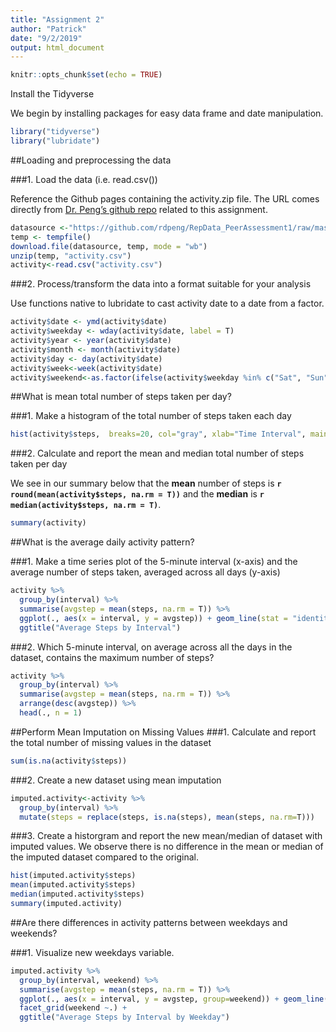 ```yaml
---
title: "Assignment 2"
author: "Patrick"
date: "9/2/2019"
output: html_document
---
```


```r
knitr::opts_chunk$set(echo = TRUE)
```

Install the Tidyverse

We begin by installing packages for easy data frame and date manipulation.
```r
library("tidyverse")
library("lubridate")
```
##Loading and preprocessing the data

###1. Load the data (i.e. read.csv()) 

Reference the Github pages containing the activity.zip file.  The URL comes directly from 
[Dr. Peng's github repo](https://github.com/rdpeng/RepData_PeerAssessment1/blob/master/activity.zip) related to this assignment.

```r
datasource <-"https://github.com/rdpeng/RepData_PeerAssessment1/raw/master/activity.zip"
temp <- tempfile()
download.file(datasource, temp, mode = "wb")
unzip(temp, "activity.csv")
activity<-read.csv("activity.csv")
```

###2. Process/transform the data into a format suitable for your analysis

Use functions native to lubridate to cast activity date to a date from a factor.
```r
activity$date <- ymd(activity$date)
activity$weekday <- wday(activity$date, label = T)
activity$year <- year(activity$date)
activity$month <- month(activity$date)
activity$day <- day(activity$date)
activity$week<-week(activity$date)
activity$weekend<-as.factor(ifelse(activity$weekday %in% c("Sat", "Sun"), "weekend", "weekday"))
```

##What is mean total number of steps taken per day?

###1. Make a histogram of the total number of steps taken each day
```r
hist(activity$steps,  breaks=20, col="gray", xlab="Time Interval", main="Frequency of Steps by Interval")
```

###2. Calculate and report the mean and median total number of steps taken per day

 We see in our summary below that the **mean** number of steps is **`r round(mean(activity$steps, na.rm = T))`** and the **median** is **`r median(activity$steps, na.rm = T)`**.

```r
summary(activity)
```

##What is the average daily activity pattern?

###1. Make a time series plot of the 5-minute interval (x-axis) and the average number of steps taken, averaged across all days (y-axis)
```r
activity %>%
  group_by(interval) %>%
  summarise(avgstep = mean(steps, na.rm = T)) %>%
  ggplot(., aes(x = interval, y = avgstep)) + geom_line(stat = "identity") +
  ggtitle("Average Steps by Interval")
```

###2. Which 5-minute interval, on average across all the days in the dataset, contains the maximum number of steps?
```r
activity %>%
  group_by(interval) %>%
  summarise(avgstep = mean(steps, na.rm = T)) %>%
  arrange(desc(avgstep)) %>%
  head(., n = 1)
```

##Perform Mean Imputation on Missing Values
###1. Calculate and report the total number of missing values in the dataset
```r
sum(is.na(activity$steps))
```
###2. Create a new dataset using mean imputation
```r
imputed.activity<-activity %>%
  group_by(interval) %>%
  mutate(steps = replace(steps, is.na(steps), mean(steps, na.rm=T)))
```
###3. Create a historgram and report the new mean/median of dataset with imputed values.
We observe there is no difference in the mean or median of the imputed dataset compared to the original.
```r
hist(imputed.activity$steps)
mean(imputed.activity$steps)
median(imputed.activity$steps)
summary(imputed.activity)
```

##Are there differences in activity patterns between weekdays and weekends?

###1. Visualize new weekdays variable.
```r
imputed.activity %>%
  group_by(interval, weekend) %>%
  summarise(avgstep = mean(steps, na.rm = T)) %>%
  ggplot(., aes(x = interval, y = avgstep, group=weekend)) + geom_line(stat = "identity") +
  facet_grid(weekend ~.) +
  ggtitle("Average Steps by Interval by Weekday")
```
